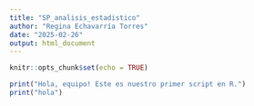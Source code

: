 ```yaml
---
title: "SP_analisis_estadistico"
author: "Regina Echavarría Torres"
date: "2025-02-26"
output: html_document
---
```


```r
knitr::opts_chunk$set(echo = TRUE)

print("Hola, equipo! Este es nuestro primer script en R.")
print("hola")
```


